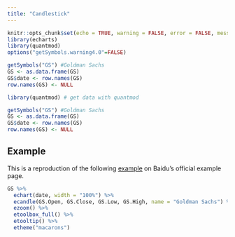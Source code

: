 ```yaml
---
title: "Candlestick"
---
```


```r
knitr::opts_chunk$set(echo = TRUE, warning = FALSE, error = FALSE, message = FALSE)
library(echarts)
library(quantmod)
options("getSymbols.warning4.0"=FALSE)

getSymbols("GS") #Goldman Sachs
GS <- as.data.frame(GS)
GS$date <- row.names(GS)
row.names(GS) <- NULL
```

```r
library(quantmod) # get data with quantmod

getSymbols("GS") #Goldman Sachs
GS <- as.data.frame(GS)
GS$date <- row.names(GS)
row.names(GS) <- NULL
```

## Example

This is a reproduction of the following [example](http://echarts.baidu.com/echarts2/doc/example/k1.html#-en) on Baidu's official example page.

```r
GS %>% 
  echart(date, width = "100%") %>% 
  ecandle(GS.Open, GS.Close, GS.Low, GS.High, name = "Goldman Sachs") %>% 
  ezoom() %>% 
  etoolbox_full() %>% 
  etooltip() %>% 
  etheme("macarons")
```